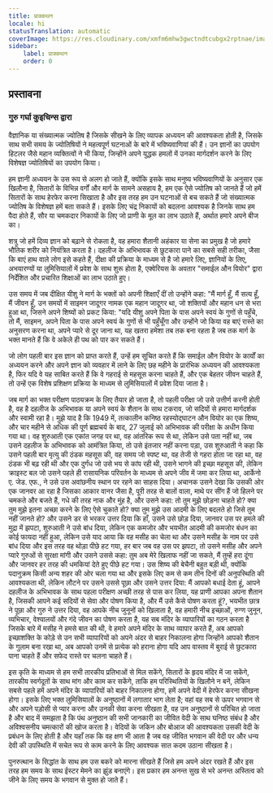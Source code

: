 ```yaml
---
title: प्राक्कथन
locale: hi
statusTranslation: automatic
coverImage: https://res.cloudinary.com/xmfm6mhw3gwctndtcubgx2rptnae/image/upload/v1741354450/small_cover_tratado_esoterico_de_astrologia_hermetica_6210a35442.webp
sidebar:
    label: प्राक्कथन
    order: 0
---
```

## प्रस्तावना

### गुरु गर्घा कुइचिन्स द्वारा

वैज्ञानिक या संख्यात्मक ज्योतिष है जिसके सीखने के लिए व्यापक अध्ययन की आवश्यकता होती है, जिसके साथ सभी समय के ज्योतिषियों ने महत्वपूर्ण घटनाओं के बारे में भविष्यवाणियां की हैं। उन ज्ञानों का उपयोग हिटलर जैसे महान व्यक्तित्वों ने भी किया, जिन्होंने अपने युद्धक हमलों में उनका मार्गदर्शन करने के लिए विशेषज्ञ ज्योतिषियों का उपयोग किया।

हम ज्ञानी अध्ययन के उस रूप से अलग हो जाते हैं, क्योंकि इसके साथ मनुष्य भविष्यवाणियों के अनुसार एक खिलौना है, सितारों के विभिन्न वर्गों और मार्ग के सामने असहाय है, हम एक ऐसे ज्योतिष को जानते हैं जो हमें सितारों के साथ हेरफेर करना सिखाता है और इस तरह हम उन घटनाओं से बच सकते हैं जो संख्यात्मक ज्योतिष के विशेषज्ञ हमें बता सकते हैं। इसके लिए चंद्र निकायों को बदलना आवश्यक है जिनके साथ हम पैदा होते हैं, सौर या चमकदार निकायों के लिए जो प्राणी के मूल का लाभ उठाते हैं, अर्थात हमारे अपने बीज का।

शत्रु जो हमें दिव्य ज्ञान को बढ़ाने से रोकता है, वह हमारा शैतानी अहंकार या सेना का प्रमुख है जो हमारे भौतिक शरीर को नियंत्रित करता है। दहलीज के अभिभावक से छुटकारा पाने का सबसे सही तरीका, जैसा कि बाएं हाथ वाले लोग इसे कहते हैं, दीक्षा की प्रक्रिया के माध्यम से है जो हमारे लिए, ज्ञानियों के लिए, अभयारण्यों या लुमिसियालों में प्रवेश के साथ शुरू होता है, एक्वेरियस के अवतार "समाईल औन वियोर" द्वारा निर्देशित और प्रचारित शिक्षाओं का लाभ उठाते हुए।

उस समय में जब दीक्षित यीशु ने मार्ग के भक्तों को अपनी शिक्षाएँ दीं तो उन्होंने कहा: "मैं मार्ग हूँ, मैं सत्य हूँ, मैं जीवन हूँ, उन समयों में साइमन जादूगर नामक एक महान जादूगर था, जो शक्तियों और महान धन से भरा हुआ था, जिसने अपने शिष्यों को प्रकट किया: "यदि यीशु अपने पिता के पास अपने स्वयं के गुणों से पहुँचे, तो मैं, साइमन, अपने पिता के पास अपने स्वयं के गुणों से भी पहुँचूँगा और उन्होंने जो किया वह बाएं रास्ते का अनुसरण करना था, अपने प्यारे से दूर जाना था, यह खतरा हमेशा तब तक बना रहता है जब तक मार्ग के भक्त मानते हैं कि वे अकेले ही पथ को पार कर सकते हैं।

जो लोग पहली बार इस ज्ञान को प्राप्त करते हैं, उन्हें हम सूचित करते हैं कि समाईल औन वियोर के कार्यों का अध्ययन करने और अपने ज्ञान को व्यवहार में लाने के लिए छह महीने के प्रारंभिक अध्ययन की आवश्यकता है, फिर यदि वे यह साबित करते हैं कि वे गहराई से महसूस करना चाहते हैं, और एक बेहतर जीवन चाहते हैं, तो उन्हें एक विशेष प्रशिक्षण प्रक्रिया के माध्यम से लुमिसियालों में प्रवेश दिया जाता है।

जब मार्ग का भक्त परीक्षण पाठ्यक्रम के लिए तैयार हो जाता है, तो पहली परीक्षा जो उसे उत्तीर्ण करनी होती है, वह है दहलीज के अभिभावक या अपने स्वयं के शैतान के साथ टकराव, जो सदियों से हमारा मार्गदर्शक और स्वामी रहा है। मुझे याद है कि 1949 में, तत्कालीन कनिष्ठ रहस्योद्घाटन औन वियोर का एक शिष्य, और चार महीने से अधिक की पूर्ण ब्रह्मचर्य के बाद, 27 जुलाई को अभिभावक की परीक्षा के अधीन किया गया था। वह शुरुआती एक एकांत जगह पर था, वह आंतरिक रूप से था, लेकिन उसे पता नहीं था, जब उसने दहलीज के अभिभावक को आमंत्रित किया, तो उसे इंतजार नहीं करना पड़ा, उस शुरुआती ने कहा कि उसने पहली बार मृत्यु की ठंडक महसूस की, वह समय जो स्पष्ट था, वह तेजी से गहरा होता जा रहा था, वह ठंडक भी बढ़ रही थी और एक दुर्गंध जो उसे भय से कांप रही थी, उसने भागने की इच्छा महसूस की, लेकिन क्राइस्ट बल जो उसने पहले ही रासायनिक परिवर्तन के माध्यम से अपने जीव में जमा कर लिया था, आर्केनो ए. जेड. एफ., ने उसे उस अवांछनीय स्थान पर रहने का साहस दिया। अचानक उसने देखा कि उसकी ओर एक जानवर आ रहा है जिसका आकार वानर जैसा है, पूरी तरह से बालों वाला, माथे पर सींग हैं जो हिलने पर चमकते और बजते हैं, गधे की तरह नाक और मुंह है, और उसने कहा: तो तुम मुझे छोड़ना चाहते हो? क्या तुम मुझे इतना अच्छा करने के लिए ऐसे चुकाते हो? क्या तुम मुझे उस आदमी के लिए बदलते हो जिसे तुम नहीं जानते हो? और उसने डर से भरकर उत्तर दिया कि हाँ, उसने उसे छोड़ दिया, जानवर उस पर हमले की मुद्रा में झपटा, शुरुआती ने उसे बांध दिया, लेकिन एक कमजोर और भयभीत आदमी की कमजोर बंधन का कोई फायदा नहीं हुआ, लेकिन उसे याद आया कि वह मसीह का चेला था और उसने मसीह के नाम पर उसे बांध दिया और इस तरह वह थोड़ा पीछे हट गया, हर बार जब वह उस पर झपटा, तो उसने मसीह और अपने प्यारे गुरुओं से सुरक्षा मांगी और उसने उससे कहा: तुम अब मेरे खिलाफ नहीं जा सकते, मैं तुम्हें हरा दूंगा और जानवर हर तरह की धमकियां देते हुए पीछे हट गया। उस शिष्य की बेचैनी बहुत बड़ी थी, क्योंकि पदानुक्रम किसी अन्य शहर की ओर चला गया था और इसके लिए कम से कम तीन दिनों की अनुपस्थिति की आवश्यकता थी, लेकिन लौटने पर उसने उससे पूछा और उसने उत्तर दिया: मैं आपको बधाई देता हूं, आपने दहलीज के अभिभावक के साथ पहला परीक्षण अच्छी तरह से पास कर लिया, यह प्राणी आपका अपना शैतान है, जिसकी आपने कई सदियों से सेवा और पोषण किया है, और मैं उसे कैसे पोषण करता हूं?, भयभीत छात्र ने पूछा और गुरु ने उत्तर दिया, वह आपके नीच जुनूनों को खिलाता है, वह हमारी नीच इच्छाओं, रुग्ण जुनून, व्यभिचार, वेश्यालयों और गंदे जीवन का पोषण करता है, यह सब मंदिर के व्यापारियों का गठन करता है जिसके बारे में मसीह ने हमसे बात की थी, वे हमारे अपने मंदिर के साथ व्यापार करते हैं, अब आपको इच्छाशक्ति के कोड़े से उन सभी व्यापारियों को अपने अंदर से बाहर निकालना होगा जिन्होंने आपको शैतान के गुलाम बना रखा था, अब आपको उनमें से प्रत्येक को हराना होगा यदि आप वास्तव में बुराई से छुटकारा पाना चाहते हैं और सफेद रास्ते पर चलना चाहते हैं।

इस कृति के माध्यम से हम सभी तारकीय प्रतिभाओं से मिल सकेंगे, सितारों के हृदय मंदिर में जा सकेंगे, तारकीय स्वर्गदूतों के साथ मांग और काम कर सकेंगे, ताकि हम परिस्थितियों के खिलौने न बनें, लेकिन सबसे पहले हमें अपने मंदिर के व्यापारियों को बाहर निकालना होगा, हमें अपने वेदी में हेरफेर करना सीखना होगा। इसके लिए भक्त लुमिसियालों के अनुष्ठानों में लगातार भाग लेता है; वहां वह सब से ऊपर भगवान से और अपने पड़ोसी से प्यार करना और उनकी सेवा करना सीखता है, वह उन अनुष्ठानों से परिचित हो जाता है और बाद में समझता है कि पंथ अनुष्ठान की सभी जानकारी का जीवित वेदी के साथ घनिष्ठ संबंध है और अविश्वसनीय चमत्कारों की खोज करता है। वेदियों के जकिन और बोआज की आवश्यकता उसकी वेदी के प्रबंधन के लिए होती है और यहाँ तक कि वह क्षण भी आता है जब वह जीवित भगवान की वेदी पर और धन्य देवी की उपस्थिति में सचेत रूप से काम करने के लिए आवश्यक सात कदम उठाना सीखता है।

पुनरुत्थान के सिद्धांत के साथ हम उस बकरे को मारना सीखते हैं जिसे हम अपने अंदर रखते हैं और इस तरह हम समय के साथ ईस्टर मेमने का झुंड बनाएंगे। इस प्रकार हम अनन्त सुख से भरे अनन्त अस्तित्व को जीने के लिए समय के भगवान से मुक्त हो जाते हैं।

